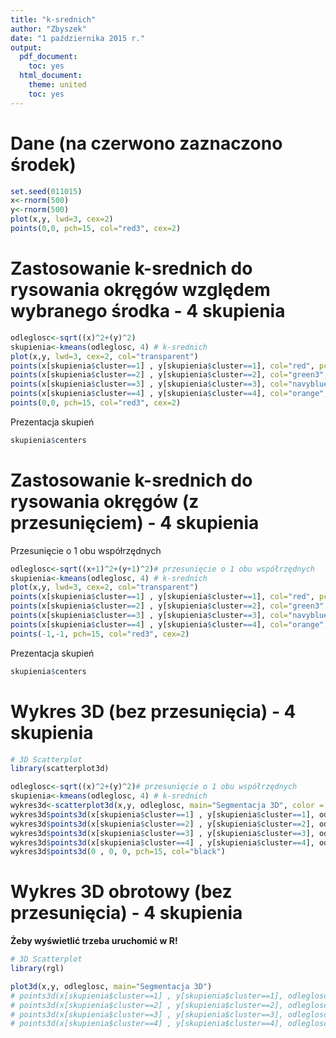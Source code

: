 ```yaml
---
title: "k-srednich"
author: "Zbyszek"
date: "1 października 2015 r."
output:
  pdf_document:
    toc: yes
  html_document:
    theme: united
    toc: yes
---
```



# Dane (na czerwono zaznaczono środek)

```r
set.seed(011015)
x<-rnorm(500)
y<-rnorm(500)
plot(x,y, lwd=3, cex=2)
points(0,0, pch=15, col="red3", cex=2)
```

# Zastosowanie k-srednich do rysowania okręgów względem wybranego środka - 4 skupienia

```r
odleglosc<-sqrt((x)^2+(y)^2)
skupienia<-kmeans(odleglosc, 4) # k-srednich
plot(x,y, lwd=3, cex=2, col="transparent")
points(x[skupienia$cluster==1] , y[skupienia$cluster==1], col="red", pch=20)
points(x[skupienia$cluster==2] , y[skupienia$cluster==2], col="green3", pch=20)
points(x[skupienia$cluster==3] , y[skupienia$cluster==3], col="navyblue", pch=20)
points(x[skupienia$cluster==4] , y[skupienia$cluster==4], col="orange", pch=20)
points(0,0, pch=15, col="red3", cex=2)
```

Prezentacja skupień

```r
skupienia$centers
```


# Zastosowanie k-srednich do rysowania okręgów (z przesunięciem) - 4 skupienia

Przesunięcie o 1 obu współrzędnych

```r
odleglosc<-sqrt((x+1)^2+(y+1)^2)# przesunięcie o 1 obu współrzędnych
skupienia<-kmeans(odleglosc, 4) # k-srednich
plot(x,y, lwd=3, cex=2, col="transparent")
points(x[skupienia$cluster==1] , y[skupienia$cluster==1], col="red", pch=20)
points(x[skupienia$cluster==2] , y[skupienia$cluster==2], col="green3", pch=20)
points(x[skupienia$cluster==3] , y[skupienia$cluster==3], col="navyblue", pch=20)
points(x[skupienia$cluster==4] , y[skupienia$cluster==4], col="orange", pch=20)
points(-1,-1, pch=15, col="red3", cex=2)
```


Prezentacja skupień

```r
skupienia$centers
```

# Wykres 3D (bez przesunięcia) - 4 skupienia

```r
# 3D Scatterplot
library(scatterplot3d)

odleglosc<-sqrt((x)^2+(y)^2)# przesunięcie o 1 obu współrzędnych
skupienia<-kmeans(odleglosc, 4) # k-srednich
wykres3d<-scatterplot3d(x,y, odleglosc, main="Segmentacja 3D", color = "transparent")
wykres3d$points3d(x[skupienia$cluster==1] , y[skupienia$cluster==1], odleglosc[skupienia$cluster==1], pch=20, col="red3")
wykres3d$points3d(x[skupienia$cluster==2] , y[skupienia$cluster==2], odleglosc[skupienia$cluster==2], pch=20, col="green3")
wykres3d$points3d(x[skupienia$cluster==3] , y[skupienia$cluster==3], odleglosc[skupienia$cluster==3], pch=20, col="navyblue")
wykres3d$points3d(x[skupienia$cluster==4] , y[skupienia$cluster==4], odleglosc[skupienia$cluster==4], pch=20, col="orange")
wykres3d$points3d(0 , 0, 0, pch=15, col="black")

```

# Wykres 3D obrotowy (bez przesunięcia) - 4 skupienia

__Żeby wyświetlić trzeba uruchomić w R!__

```r
# 3D Scatterplot
library(rgl)

plot3d(x,y, odleglosc, main="Segmentacja 3D")
# points3d(x[skupienia$cluster==1] , y[skupienia$cluster==1], odleglosc[skupienia$cluster==1], pch=20)
# points3d(x[skupienia$cluster==2] , y[skupienia$cluster==2], odleglosc[skupienia$cluster==2], pch=20, col="green3")
# points3d(x[skupienia$cluster==3] , y[skupienia$cluster==3], odleglosc[skupienia$cluster==3], pch=20, col="navyblue")
# points3d(x[skupienia$cluster==4] , y[skupienia$cluster==4], odleglosc[skupienia$cluster==4], pch=20, col="orange")
```

